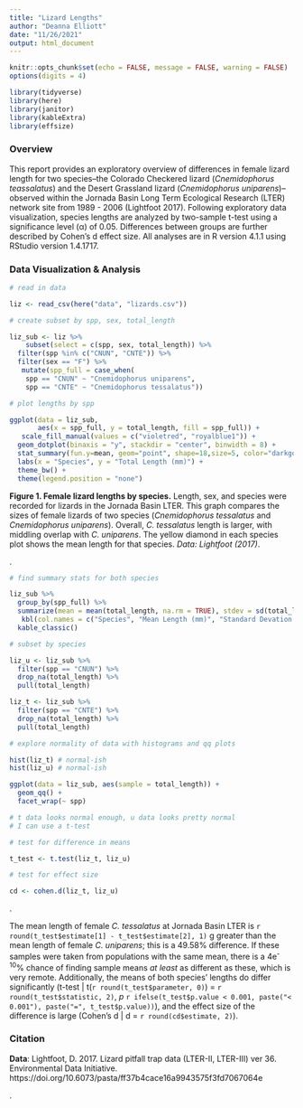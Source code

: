 ```yaml
---
title: "Lizard Lengths"
author: "Deanna Elliott"
date: "11/26/2021"
output: html_document
---
```


```r
knitr::opts_chunk$set(echo = FALSE, message = FALSE, warning = FALSE)
options(digits = 4)

library(tidyverse)
library(here)
library(janitor)
library(kableExtra)
library(effsize)
```

### Overview

This report provides an exploratory overview of differences in female lizard length for two species--the Colorado Checkered lizard (*Cnemidophorus teassalatus*) and the Desert Grassland lizard (*Cnemidophorus uniparens*)--observed within the Jornada Basin Long Term Ecological Research (LTER) network site from 1989 - 2006 (Lightfoot 2017). Following exploratory data visualization, species lengths are analyzed by two-sample t-test using a significance level (α) of 0.05. Differences between groups are further described by Cohen’s d effect size. All analyses are in R version 4.1.1 using RStudio version 1.4.1717.

### Data Visualization & Analysis

```r
# read in data

liz <- read_csv(here("data", "lizards.csv"))

# create subset by spp, sex, total_length

liz_sub <- liz %>% 
    subset(select = c(spp, sex, total_length)) %>% 
  filter(spp %in% c("CNUN", "CNTE")) %>% 
  filter(sex == "F") %>% 
   mutate(spp_full = case_when(
    spp == "CNUN" ~ "Cnemidophorus uniparens",
    spp == "CNTE" ~ "Cnemidophorus tessalatus"))
```

```r

# plot lengths by spp

ggplot(data = liz_sub,
       aes(x = spp_full, y = total_length, fill = spp_full)) +
   scale_fill_manual(values = c("violetred", "royalblue1")) +
  geom_dotplot(binaxis = "y", stackdir = "center", binwidth = 8) +
  stat_summary(fun.y=mean, geom="point", shape=18,size=5, color="darkgoldenrod1") +
  labs(x = "Species", y = "Total Length (mm)") +
  theme_bw() +
  theme(legend.position = "none")
```

**Figure 1. Female lizard lengths by species.** Length, sex, and species were recorded for lizards in the Jornada Basin LTER. This graph compares the sizes of female lizards of two species (*Cnemidophorus tessalatus* and *Cnemidophorus uniparens*). Overall, *C. tessalatus* length is larger, with middling overlap with *C. uniparens*. The yellow diamond in each species plot shows the mean length for that species. *Data: Lightfoot (2017)*.

.

```r
# find summary stats for both species 

liz_sub %>% 
  group_by(spp_full) %>%
  summarize(mean = mean(total_length, na.rm = TRUE), stdev = sd(total_length, na.rm = TRUE), sample = n()) %>% 
   kbl(col.names = c("Species", "Mean Length (mm)", "Standard Devation (mm)", "Sample Size"), caption = "<b> Table 1. Summary statistics for female lizard length.</b> Mean and standard deviation in mm, with sample sizes of the females of two lizard species observed at the Jornada Basin LTER. <i> Data: Lightfoot (2017) </i>.") %>% 
  kable_classic()
```

```r

# subset by species

liz_u <- liz_sub %>% 
  filter(spp == "CNUN") %>% 
  drop_na(total_length) %>% 
  pull(total_length)

liz_t <- liz_sub %>% 
  filter(spp == "CNTE") %>% 
  drop_na(total_length) %>% 
  pull(total_length)

# explore normality of data with histograms and qq plots

hist(liz_t) # normal-ish
hist(liz_u) # normal-ish

ggplot(data = liz_sub, aes(sample = total_length)) +
  geom_qq() +
  facet_wrap(~ spp)

# t data looks normal enough, u data looks pretty normal
# I can use a t-test
```

```r

# test for difference in means

t_test <- t.test(liz_t, liz_u)

# test for effect size

cd <- cohen.d(liz_t, liz_u)
```

.

The mean length of female *C. tessalatus* at Jornada Basin LTER is `r round(t_test$estimate[1] - t_test$estimate[2], 1)` g greater than the mean length of female *C. uniparens*; this is a 49.58% difference. If these samples were taken from populations with the same mean, there is a 4e^-10^% chance of finding sample means *at least* as different as these, which is very remote. Additionally, the means of both species' lengths do differ significantly (t-test | t(`r round(t_test$parameter, 0)`) = `r round(t_test$statistic, 2)`, *p* `r ifelse(t_test$p.value < 0.001, paste("< 0.001"), paste("=", t_test$p.value))`), and the effect size of the difference is large (Cohen's d |  d = `r round(cd$estimate, 2)`).

### Citation

**Data**: Lightfoot, D. 2017. Lizard pitfall trap data (LTER-II, LTER-III) ver 36. Environmental Data Initiative. https://doi.org/10.6073/pasta/ff37b4cace16a9943575f3fd7067064e 

.
